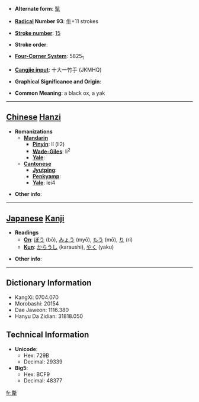 * '''Alternate form''': [[髦]]

* '''[[Wiktionary:Chinese radical index| Radical]] Number 93''': [[Wiktionary:Chinese radical index 牛|牛]]+11 strokes

* '''[[Wiktionary:Chinese total strokes index|Stroke number]]''': [[Wiktionary:Chinese total strokes index 15|15]]

* '''Stroke order''': 

* '''[[Wiktionary:Chinese four corner index|Four-Corner System]]''': 5825<sub>1</sub>

* '''[[Wiktionary:Chinese Cangjie index|Cangjie input]]''': 十大一竹手 (JKMHQ)

* '''Graphical Significance and Origin''': 

* '''Common Meaning''': a black ox, a yak

----

== [[Chinese]] [[Hanzi]] ==

* '''Romanizations'''
** '''[[Mandarin]]'''
*** '''[[Pinyin]]''': lí (li2)
*** '''[[Wade-Giles]]''': li<sup>2</sup>
*** '''[[Yale]]''': 
** '''[[Cantonese]]'''
*** '''[[Jyutping]]''':
*** '''[[Penkyamp]]''': 
*** '''[[Yale]]''': lei4

* '''Other info''': 

----

== [[Japanese]] [[Kanji]] ==

* '''Readings'''
** '''[[On]]''': [[ぼう]] (bō), [[みょう]] (myō), [[もう]] (mō), [[り]] (ri)
** '''[[Kun]]''': [[からうし]] (karaushi), [[やく]] (yaku)

* '''Other info''':  

----

== Dictionary Information ==

* KangXi: 0704.070
* Morobashi: 20154
* Dae Jaweon: 1116.380
* Hanyu Da Zidian: 31818.050

== Technical Information ==

* '''Unicode''':
** Hex: 729B
** Decimal: 29339
* '''Big5''':
** Hex: BCF9
** Decimal: 48377

[[fr:犛]]